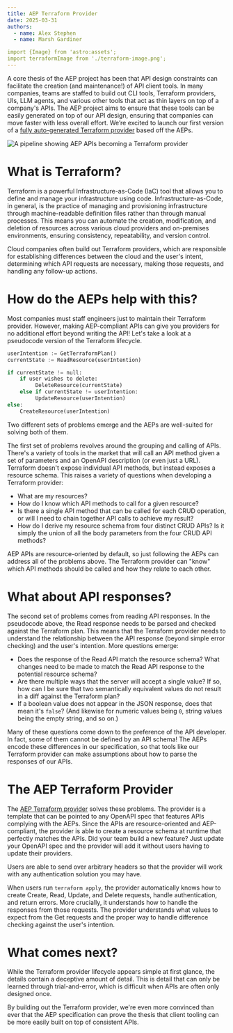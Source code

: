 ```yaml
---
title: AEP Terraform Provider
date: 2025-03-31
authors:
  - name: Alex Stephen
  - name: Marsh Gardiner

import {Image} from 'astro:assets';
import terraformImage from './terraform-image.png';
---
```


A core thesis of the AEP project has been that API design constraints can
facilitate the creation (and maintenance\!) of API client tools. In many
companies, teams are staffed to build out CLI tools, Terraform providers, UIs,
LLM agents, and various other tools that act as thin layers on top of a
company's APIs. The AEP project aims to ensure that these tools can be easily
generated on top of our API design, ensuring that companies can move faster
with less overall effort. We’re excited to launch our first version of a
[fully auto-generated Terraform provider](https://github.com/aep-dev/terraform-provider-aep)
based off the AEPs.

<Image src={terraformImage} alt="A pipeline showing AEP APIs becoming a Terraform provider" />

# What is Terraform?

Terraform is a powerful Infrastructure-as-Code (IaC) tool that allows you to
define and manage your infrastructure using code. Infrastructure-as-Code, in
general, is the practice of managing and provisioning infrastructure through
machine-readable definition files rather than through manual processes. This
means you can automate the creation, modification, and deletion of resources
across various cloud providers and on-premises environments, ensuring
consistency, repeatability, and version control.

Cloud companies often build out Terraform providers, which are responsible for
establishing differences between the cloud and the user's intent, determining
which API requests are necessary, making those requests, and handling any
follow-up actions.

# How do the AEPs help with this?

Most companies must staff engineers just to maintain their Terraform provider.
However, making AEP-compliant APIs can give you providers for no additional
effort beyond writing the API! Let's take a look at a pseudocode version of the
Terraform lifecycle.

```python
userIntention := GetTerraformPlan()
currentState := ReadResource(userIntention)

if currentState != null:
	if user wishes to delete:
		 DeleteResource(currentState)
	else if currentState != userIntention:
		 UpdateResource(userIntention)
else:
	CreateResource(userIntention)
```

Two different sets of problems emerge and the AEPs are well-suited for solving
both of them.

The first set of problems revolves around the grouping and calling of APIs.
There's a variety of tools in the market that will call an API method given a
set of parameters and an OpenAPI description (or even just a URL). Terraform
doesn't expose individual API methods, but instead exposes a resource schema.
This raises a variety of questions when developing a Terraform provider:

- What are my resources?
- How do I know which API methods to call for a given resource?
- Is there a single API method that can be called for each CRUD operation, or
  will I need to chain together API calls to achieve my result?
- How do I derive my resource schema from four distinct CRUD APIs? Is it simply
  the union of all the body parameters from the four CRUD API methods?

AEP APIs are resource-oriented by default, so just following the AEPs can
address all of the problems above. The Terraform provider can "know" which API
methods should be called and how they relate to each other.

# What about API responses?

The second set of problems comes from reading API responses. In the pseudocode
above, the Read response needs to be parsed and checked against the Terraform
plan. This means that the Terraform provider needs to understand the
relationship between the API response (beyond simple error checking) and the
user's intention. More questions emerge:

- Does the response of the Read API match the resource schema? What changes
  need to be made to match the Read API response to the potential resource
  schema?
- Are there multiple ways that the server will accept a single value? If so,
  how can I be sure that two semantically equivalent values do not result in a
  diff against the Terraform plan?
- If a boolean value does not appear in the JSON response, does that mean it's
  `false`? (And likewise for numeric values being `0`, string values being the
  empty string, and so on.)

Many of these questions come down to the preference of the API developer. In
fact, some of them cannot be defined by an API schema\! The AEPs encode these
differences in our specification, so that tools like our Terraform provider can
make assumptions about how to parse the responses of our APIs.

# The AEP Terraform Provider

The [AEP Terraform provider](https://github.com/aep-dev/terraform-provider-aep)
solves these problems. The provider is a template that can be pointed to any
OpenAPI spec that features APIs complying with the AEPs. Since the APIs are
resource-oriented and AEP-compliant, the provider is able to create a resource
schema at runtime that perfectly matches the APIs. Did your team build a new
feature? Just update your OpenAPI spec and the provider will add it without
users having to update their providers.

Users are able to send over arbitrary headers so that the provider will work
with any authentication solution you may have.

When users run `terraform apply`, the provider automatically knows how to
create Create, Read, Update, and Delete requests, handle authentication, and
return errors. More crucially, it understands how to handle the responses from
those requests. The provider understands what values to expect from the Get
requests and the proper way to handle difference checking against the user's
intention.

# What comes next?

While the Terraform provider lifecycle appears simple at first glance, the
details contain a deceptive amount of detail. This is detail that can only be
learned through trial-and-error, which is difficult when APIs are often only
designed once.

By building out the Terraform provider, we're even more convinced than ever
that the AEP specification can prove the thesis that client tooling can be more
easily built on top of consistent APIs.
